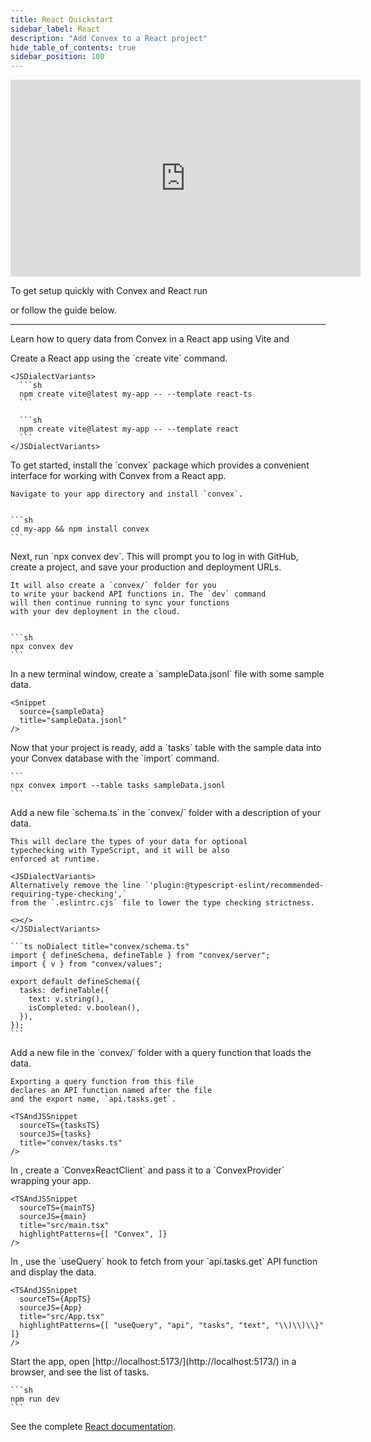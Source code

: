 ```yaml
---
title: React Quickstart
sidebar_label: React
description: "Add Convex to a React project"
hide_table_of_contents: true
sidebar_position: 100
---
```



<iframe
  width="560"
  height="315"
  src="https://www.youtube.com/embed/4MgsvjMb59Q"
  title="YouTube video player"
  frameborder="0"
  allow="accelerometer; autoplay; clipboard-write; encrypted-media; gyroscope; picture-in-picture; web-share"
  referrerpolicy="strict-origin-when-cross-origin"
  allowfullscreen
></iframe>

To get setup quickly with Convex and React run

<p>
  <b>
    <CodeWithCopyButton text="npm create convex@latest" />
  </b>
</p>

or follow the guide below.

---

Learn how to query data from Convex in a React app using Vite
and<LanguageSelector verbose />

<StepByStep>
  <Step title="Create a React app">
    Create a React app using the `create vite` command.

    <JSDialectVariants>
      ```sh
      npm create vite@latest my-app -- --template react-ts
      ```

      ```sh
      npm create vite@latest my-app -- --template react
      ```
    </JSDialectVariants>

  </Step>
  <Step title="Install the Convex client and server library">
    To get started, install the `convex`
    package which provides a convenient interface for working
    with Convex from a React app.

    Navigate to your app directory and install `convex`.


    ```sh
    cd my-app && npm install convex
    ```

  </Step>
  <Step title="Set up a Convex dev deployment">
    Next, run `npx convex dev`. This
    will prompt you to log in with GitHub,
    create a project, and save your production and deployment URLs.

    It will also create a `convex/` folder for you
    to write your backend API functions in. The `dev` command
    will then continue running to sync your functions
    with your dev deployment in the cloud.


    ```sh
    npx convex dev
    ```

  </Step>

  <Step title="Create sample data for your database">
    In a new terminal window, create a `sampleData.jsonl`
    file with some sample data.

    <Snippet
      source={sampleData}
      title="sampleData.jsonl"
    />

  </Step>

  <Step title="Add the sample data to your database">
    Now that your project is ready, add a `tasks` table
    with the sample data into your Convex database with
    the `import` command.

    ```
    npx convex import --table tasks sampleData.jsonl
    ```

  </Step>

  <Step title="(optional) Define a schema">
    Add a new file `schema.ts` in the `convex/` folder
    with a description of your data.

    This will declare the types of your data for optional
    typechecking with TypeScript, and it will be also
    enforced at runtime.

    <JSDialectVariants>
    Alternatively remove the line `'plugin:@typescript-eslint/recommended-requiring-type-checking',`
    from the `.eslintrc.cjs` file to lower the type checking strictness.

    <></>
    </JSDialectVariants>

    ```ts noDialect title="convex/schema.ts"
    import { defineSchema, defineTable } from "convex/server";
    import { v } from "convex/values";

    export default defineSchema({
      tasks: defineTable({
        text: v.string(),
        isCompleted: v.boolean(),
      }),
    });
    ```

  </Step>

  <Step title="Expose a database query">
    Add a new file <JSDialectFileName name="tasks.ts" /> in the `convex/` folder
    with a query function that loads the data.

    Exporting a query function from this file
    declares an API function named after the file
    and the export name, `api.tasks.get`.

    <TSAndJSSnippet
      sourceTS={tasksTS}
      sourceJS={tasks}
      title="convex/tasks.ts"
    />

  </Step>

  <Step title="Connect the app to your backend">
    In <JSDialectFileName name="src/main.jsx" />, create a `ConvexReactClient` and pass it to a `ConvexProvider`
    wrapping your app.

    <TSAndJSSnippet
      sourceTS={mainTS}
      sourceJS={main}
      title="src/main.tsx"
      highlightPatterns={[ "Convex", ]}
    />

  </Step>

  <Step title="Display the data in your app">
    In <JSDialectFileName name="src/App.jsx" />, use the `useQuery` hook to fetch from your `api.tasks.get`
    API function and display the data.

    <TSAndJSSnippet
      sourceTS={AppTS}
      sourceJS={App}
      title="src/App.tsx"
      highlightPatterns={[ "useQuery", "api", "tasks", "text", "\\)\\)\\}" ]}
    />

  </Step>

  <Step title="Start the app">
    Start the app, open [http://localhost:5173/](http://localhost:5173/) in a browser,
    and see the list of tasks.

    ```sh
    npm run dev
    ```

  </Step>

</StepByStep>

See the complete [React documentation](/client/react.mdx).
